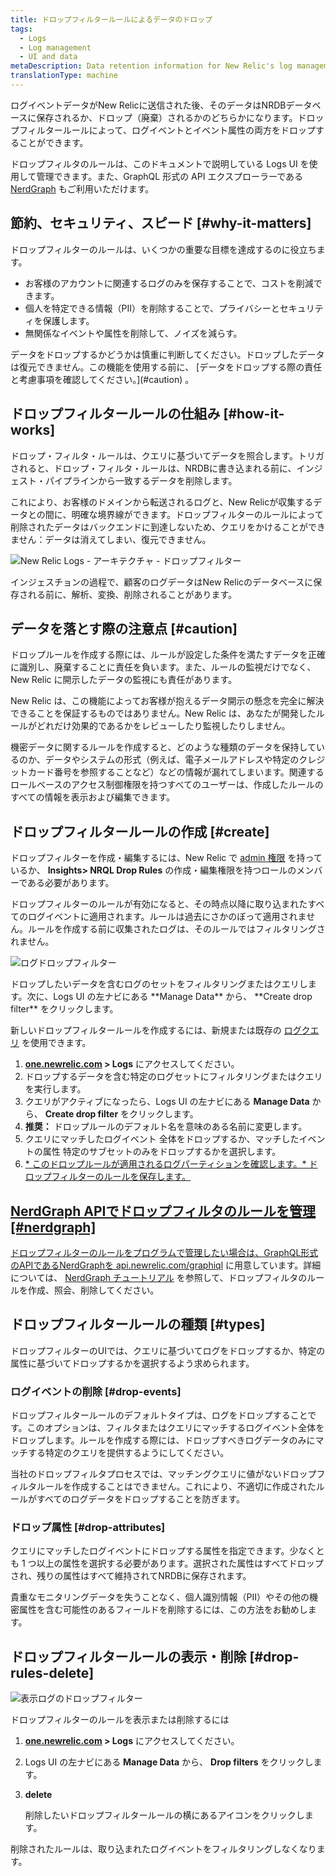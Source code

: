 ```yaml
---
title: ドロップフィルタールールによるデータのドロップ
tags:
  - Logs
  - Log management
  - UI and data
metaDescription: Data retention information for New Relic's log management and logs in context.
translationType: machine
---
```


ログイベントデータがNew Relicに送信された後、そのデータはNRDBデータベースに保存されるか、ドロップ（廃棄）されるかのどちらかになります。ドロップフィルタールールによって、ログイベントとイベント属性の両方をドロップすることができます。

ドロップフィルタのルールは、このドキュメントで説明している Logs UI を使用して管理できます。また、GraphQL 形式の API エクスプローラーである [NerdGraph](/docs/accounts/accounts/data-management/drop-data-using-nerdgraph) もご利用いただけます。

## 節約、セキュリティ、スピード [#why-it-matters]

ドロップフィルターのルールは、いくつかの重要な目標を達成するのに役立ちます。

* お客様のアカウントに関連するログのみを保存することで、コストを削減できます。
* 個人を特定できる情報（PII）を削除することで、プライバシーとセキュリティを保護します。
* 無関係なイベントや属性を削除して、ノイズを減らす。

<Callout variant="caution">
  データをドロップするかどうかは慎重に判断してください。ドロップしたデータは復元できません。この機能を使用する前に、 [データをドロップする際の責任と考慮事項を確認してください。](#caution) 。
</Callout>

## ドロップフィルタールールの仕組み [#how-it-works]

ドロップ・フィルタ・ルールは、クエリに基づいてデータを照合します。トリガされると、ドロップ・フィルタ・ルールは、NRDBに書き込まれる前に、インジェスト・パイプラインから一致するデータを削除します。

これにより、お客様のドメインから転送されるログと、New Relicが収集するデータとの間に、明確な境界線ができます。ドロップフィルターのルールによって削除されたデータはバックエンドに到達しないため、クエリをかけることができません：データは消えてしまい、復元できません。

![New Relic Logs - アーキテクチャ - ドロップフィルター](./images/ingest-pipeline.png "New Relic Logs - アーキテクチャ - ドロップフィルター")

<figcaption>
  インジェスチョンの過程で、顧客のログデータはNew Relicのデータベースに保存される前に、解析、変換、削除されることがあります。
</figcaption>

## データを落とす際の注意点 [#caution]

ドロップルールを作成する際には、ルールが設定した条件を満たすデータを正確に識別し、廃棄することに責任を負います。また、ルールの監視だけでなく、New Relic に開示したデータの監視にも責任があります。

New Relic は、この機能によってお客様が抱えるデータ開示の懸念を完全に解決できることを保証するものではありません。New Relic は、あなたが開発したルールがどれだけ効果的であるかをレビューしたり監視したりしません。

機密データに関するルールを作成すると、どのような種類のデータを保持しているのか、データやシステムの形式（例えば、電子メールアドレスや特定のクレジットカード番号を参照することなど）などの情報が漏れてしまいます。関連するロールベースのアクセス制御権限を持つすべてのユーザーは、作成したルールのすべての情報を表示および編集できます。

## ドロップフィルタールールの作成 [#create]

ドロップフィルターを作成・編集するには、New Relic で [admin 権限](/docs/accounts/accounts-billing/new-relic-one-pricing-users/users-roles#user-group) を持っているか、 **Insights> NRQL Drop Rules** の作成・編集権限を持つロールのメンバーである必要があります。

ドロップフィルターのルールが有効になると、その時点以降に取り込まれたすべてのログイベントに適用されます。ルールは過去にさかのぼって適用されません。ルールを作成する前に収集されたログは、そのルールではフィルタリングされません。

![ログドロップフィルター](./images/log-drop-filter-create.png "ログドロップフィルター")

<figcaption>
  ドロップしたいデータを含むログのセットをフィルタリングまたはクエリします。次に、Logs UI の左ナビにある **Manage Data** から、 **Create drop filter** をクリックします。
</figcaption>

新しいドロップフィルタールールを作成するには、新規または既存の [ログクエリ](/docs/logs/new-relic-logs/ui-data/query-syntax-logs) を使用できます。

1. **[one.newrelic.com](https://one.newrelic.com) > Logs** にアクセスしてください。
2. ドロップするデータを含む特定のログセットにフィルタリングまたはクエリを実行します。
3. クエリがアクティブになったら、Logs UI の左ナビにある **Manage Data** から、 **Create drop filter** をクリックします。
4. **推奨：** ドロップルールのデフォルト名を意味のある名前に変更します。
5. [](#drop-events)クエリにマッチしたログイベント 全体をドロップするか、マッチしたイベントの属性 特定のサブセットのみをドロップするかを選択します。[](#drop-attributes)
6. [* このドロップルールが適用されるログパーティションを確認します。* ドロップフィルターのルールを保存します。](#drop-attributes)

## [NerdGraph APIでドロップフィルタのルールを管理 [#nerdgraph]](#drop-attributes)

[ドロップフィルターのルールをプログラムで管理したい場合は、GraphQL形式のAPIであるNerdGraphを ](#drop-attributes)[api.newrelic.com/graphiql](https://api.newrelic.com/graphiql) に用意しています。詳細については、 [NerdGraph チュートリアル](/docs/accounts/accounts/data-management/drop-data-using-nerdgraph) を参照して、ドロップフィルタのルールを作成、照会、削除してください。

## ドロップフィルタールールの種類 [#types]

ドロップフィルターのUIでは、クエリに基づいてログをドロップするか、特定の属性に基づいてドロップするかを選択するよう求められます。

### ログイベントの削除 [#drop-events]

ドロップフィルタールールのデフォルトタイプは、ログをドロップすることです。このオプションは、フィルタまたはクエリにマッチするログイベント全体をドロップします。ルールを作成する際には、ドロップすべきログデータのみにマッチする特定のクエリを提供するようにしてください。

当社のドロップフィルタプロセスでは、マッチングクエリに値がないドロップフィルタルールを作成することはできません。これにより、不適切に作成されたルールがすべてのログデータをドロップすることを防ぎます。

### ドロップ属性 [#drop-attributes]

クエリにマッチしたログイベントにドロップする属性を指定できます。少なくとも 1 つ以上の属性を選択する必要があります。選択された属性はすべてドロップされ、残りの属性はすべて維持されてNRDBに保存されます。

<Callout variant="tip">
  貴重なモニタリングデータを失うことなく、個人識別情報（PII）やその他の機密属性を含む可能性のあるフィールドを削除するには、この方法をお勧めします。
</Callout>

## ドロップフィルタールールの表示・削除 [#drop-rules-delete]

![表示ログのドロップフィルター](./images/log-drop-filter042721.png "表示ログのドロップフィルター")

ドロップフィルターのルールを表示または削除するには

1. **[one.newrelic.com](https://one.newrelic.com) > Logs** にアクセスしてください。

2. Logs UI の左ナビにある **Manage Data** から、 **Drop filters** をクリックします。

3. **delete**

   <Icon name="fe-trash-2"/>

   削除したいドロップフィルタールールの横にあるアイコンをクリックします。

削除されたルールは、取り込まれたログイベントをフィルタリングしなくなります。